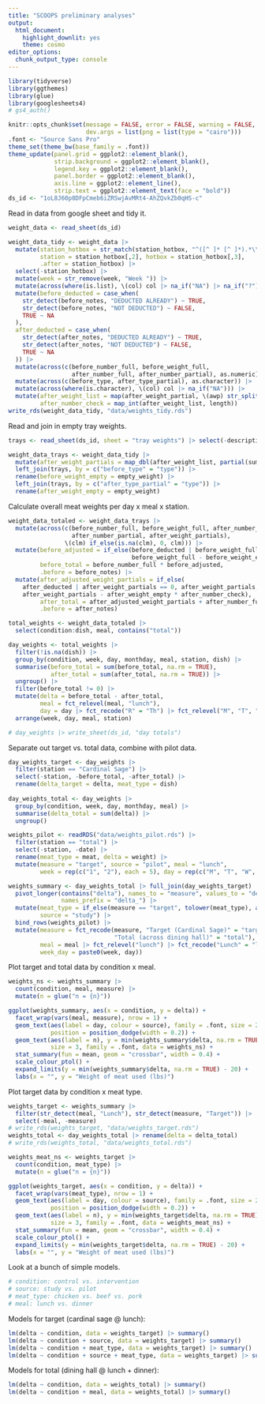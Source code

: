 ```yaml
---
title: "SCOOPS preliminary analyses"
output:
  html_document:
    highlight_downlit: yes
    theme: cosmo
editor_options: 
  chunk_output_type: console
---
```


```r
library(tidyverse)
library(ggthemes)
library(glue)
library(googlesheets4)
# gs4_auth()

knitr::opts_chunk$set(message = FALSE, error = FALSE, warning = FALSE, cache = TRUE,
                      dev.args = list(png = list(type = "cairo")))
.font <- "Source Sans Pro"
theme_set(theme_bw(base_family = .font))
theme_update(panel.grid = ggplot2::element_blank(),
             strip.background = ggplot2::element_blank(),
             legend.key = ggplot2::element_blank(),
             panel.border = ggplot2::element_blank(),
             axis.line = ggplot2::element_line(),
             strip.text = ggplot2::element_text(face = "bold"))
ds_id <- "1oL8J60p8DFpCmeb6iZRSwjAvMRt4-AhZQvkZb0qHS-c"
```

Read in data from google sheet and tidy it.
```r
weight_data <- read_sheet(ds_id)

weight_data_tidy <- weight_data |>
  mutate(station_hotbox = str_match(station_hotbox, "^([^ ]* [^ ]*).*\\((.*)\\)"),
         station = station_hotbox[,2], hotbox = station_hotbox[,3],
         .after = station_hotbox) |>
  select(-station_hotbox) |>
  mutate(week = str_remove(week, "Week ")) |>
  mutate(across(where(is.list), \(col) col |> na_if("NA") |> na_if("?"))) |>
  mutate(before_deducted = case_when(
    str_detect(before_notes, "DEDUCTED ALREADY") ~ TRUE,
    str_detect(before_notes, "NOT DEDUCTED") ~ FALSE,
    TRUE ~ NA
  ),
  after_deducted = case_when(
    str_detect(after_notes, "DEDUCTED ALREADY") ~ TRUE,
    str_detect(after_notes, "NOT DEDUCTED") ~ FALSE,
    TRUE ~ NA
  )) |>
  mutate(across(c(before_number_full, before_weight_full,
                  after_number_full, after_number_partial), as.numeric)) |>
  mutate(across(c(before_type, after_type_partial), as.character)) |>
  mutate(across(where(is.character), \(col) col |> na_if("NA"))) |>
  mutate(after_weight_list = map(after_weight_partial, \(awp) str_split(awp, "\\n") |> unlist() |> as.double()),
         after_number_check = map_int(after_weight_list, length))
write_rds(weight_data_tidy, "data/weights_tidy.rds")
```

Read and join in empty tray weights.
```r
trays <- read_sheet(ds_id, sheet = "tray weights") |> select(-description)

weight_data_trays <- weight_data_tidy |>
  mutate(after_weight_partials = map_dbl(after_weight_list, partial(sum, na.rm = TRUE))) |>
  left_join(trays, by = c("before_type" = "type")) |>
  rename(before_weight_empty = empty_weight) |>
  left_join(trays, by = c("after_type_partial" = "type")) |>
  rename(after_weight_empty = empty_weight)
```

Calculate overall meat weights per day x meal x station.
```r
weight_data_totaled <- weight_data_trays |>
  mutate(across(c(before_number_full, before_weight_full, after_number_full,
                  after_number_partial, after_weight_partials),
                \(clm) if_else(is.na(clm), 0, clm))) |>
  mutate(before_adjusted = if_else(before_deducted | before_weight_full == 0, before_weight_full,
                                   before_weight_full - before_weight_empty),
         before_total = before_number_full * before_adjusted,
         .before = before_notes) |>
  mutate(after_adjusted_weight_partials = if_else(
    after_deducted | after_weight_partials == 0, after_weight_partials,
    after_weight_partials - after_weight_empty * after_number_check),
         after_total = after_adjusted_weight_partials + after_number_full * before_adjusted,
         .before = after_notes)

total_weights <- weight_data_totaled |>
  select(condition:dish, meal, contains("total"))

day_weights <- total_weights |>
  filter(!is.na(dish)) |>
  group_by(condition, week, day, monthday, meal, station, dish) |>
  summarise(before_total = sum(before_total, na.rm = TRUE),
            after_total = sum(after_total, na.rm = TRUE)) |>
  ungroup() |>
  filter(before_total != 0) |>
  mutate(delta = before_total - after_total,
         meal = fct_relevel(meal, "lunch"),
         day = day |> fct_recode("R" = "Th") |> fct_relevel("M", "T", "W", "R", "F")) |>
  arrange(week, day, meal, station)

# day_weights |> write_sheet(ds_id, "day totals")
```

Separate out target vs. total data, combine with pilot data.
```r
day_weights_target <- day_weights |>
  filter(station == "Cardinal Sage") |>
  select(-station, -before_total, -after_total) |>
  rename(delta_target = delta, meat_type = dish)
  
day_weights_total <- day_weights |>
  group_by(condition, week, day, monthday, meal) |>
  summarise(delta_total = sum(delta)) |>
  ungroup()

weights_pilot <- readRDS("data/weights_pilot.rds") |>
  filter(station == "total") |>
  select(-station, -date) |>
  rename(meat_type = meat, delta = weight) |>
  mutate(measure = "target", source = "pilot", meal = "lunch",
         week = rep(c("1", "2"), each = 5), day = rep(c("M", "T", "W", "R", "F"), 2))

weights_summary <- day_weights_total |> full_join(day_weights_target) |>
  pivot_longer(contains("delta"), names_to = "measure", values_to = "delta",
               names_prefix = "delta_") |>
  mutate(meat_type = if_else(measure == "target", tolower(meat_type), as.character(NA)),
         source = "study") |>
  bind_rows(weights_pilot) |>
  mutate(measure = fct_recode(measure, "Target (Cardinal Sage)" = "target",
                              "Total (across dining hall)" = "total"),
         meal = meal |> fct_relevel("lunch") |> fct_recode("Lunch" = "lunch", "Dinner" = "dinner"),
         week_day = paste0(week, day))
```

Plot target and total data by condition x meal.
```r
weights_ns <- weights_summary |>
  count(condition, meal, measure) |>
  mutate(n = glue("n = {n}"))

ggplot(weights_summary, aes(x = condition, y = delta)) +
  facet_wrap(vars(meal, measure), nrow = 1) +
  geom_text(aes(label = day, colour = source), family = .font, size = 2,
            position = position_dodge(width = 0.2)) +
  geom_text(aes(label = n), y = min(weights_summary$delta, na.rm = TRUE) - 20,
            size = 3, family = .font, data = weights_ns) +
  stat_summary(fun = mean, geom = "crossbar", width = 0.4) +
  scale_colour_ptol() +
  expand_limits(y = min(weights_summary$delta, na.rm = TRUE) - 20) +
  labs(x = "", y = "Weight of meat used (lbs)")
```

Plot target data by condition x meat type.
```r
weights_target <- weights_summary |>
  filter(str_detect(meal, "Lunch"), str_detect(measure, "Target")) |>
  select(-meal, -measure)
# write_rds(weights_target, "data/weights_target.rds")
weights_total <- day_weights_total |> rename(delta = delta_total)
# write_rds(weights_total, "data/weights_total.rds")

weights_meat_ns <- weights_target |>
  count(condition, meat_type) |>
  mutate(n = glue("n = {n}"))

ggplot(weights_target, aes(x = condition, y = delta)) +
  facet_wrap(vars(meat_type), nrow = 1) +
  geom_text(aes(label = day, colour = source), family = .font, size = 2.5,
            position = position_dodge(width = 0.2)) +
  geom_text(aes(label = n), y = min(weights_target$delta, na.rm = TRUE) - 20,
            size = 3, family = .font, data = weights_meat_ns) +
  stat_summary(fun = mean, geom = "crossbar", width = 0.4) +
  scale_colour_ptol() +
  expand_limits(y = min(weights_target$delta, na.rm = TRUE) - 20) +
  labs(x = "", y = "Weight of meat used (lbs)")
```

Look at a bunch of simple models.

```r
# condition: control vs. intervention
# source: study vs. pilot
# meat_type: chicken vs. beef vs. pork
# meal: lunch vs. dinner
```

Models for target (cardinal sage @ lunch):
```r
lm(delta ~ condition, data = weights_target) |> summary()
lm(delta ~ condition + source, data = weights_target) |> summary()
lm(delta ~ condition + meat_type, data = weights_target) |> summary()
lm(delta ~ condition + source + meat_type, data = weights_target) |> summary()
```

Models for total (dining hall @ lunch + dinner):
```r
lm(delta ~ condition, data = weights_total) |> summary()
lm(delta ~ condition + meal, data = weights_total) |> summary()
```
